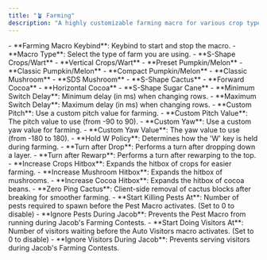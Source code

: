 ```yaml
---
title: "🪴 Farming"
description: "A highly customizable farming macro for various crop types."
---
```


<Accordion title="General" icon="gear">
  - **Farming Macro Keybind**: Keybind to start and stop the macro.
  - **Macro Type**: Select the type of farm you are using.
  <Expandable title="Farm Types">
    - **S-Shape Crops/Wart**
    - **Vertical Crops/Wart**
    - **Preset Pumpkin/Melon**
    - **Classic Pumpkin/Melon**
    - **Compact Pumpkin/Melon**
    - **Classic Mushroom**
    - **SDS Mushroom**
    - **S-Shape Cactus**
    - **Forward Cocoa**
    - **Horizontal Cocoa**
    - **S-Shape Sugar Cane**
  </Expandable>
  - **Minimum Switch Delay**: Minimum delay (in ms) when changing rows.
  - **Maximum Switch Delay**: Maximum delay (in ms) when changing rows.
</Accordion>

<Accordion title="Rotation" icon="angle-90" iconType="duotone">
  - **Custom Pitch**: Use a custom pitch value for farming.
  - **Custom Pitch Value**: The pitch value to use (from -90 to 90).
  - **Custom Yaw**: Use a custom yaw value for farming.
  - **Custom Yaw Value**: The yaw value to use (from -180 to 180).
</Accordion>

<Accordion title="Movement" icon="person-running">
  - **Hold W Policy**: Determines how the 'W' key is held during farming.
  - **Turn after Drop**: Performs a turn after dropping down a layer.
  - **Turn after Rewarp**: Performs a turn after rewarping to the top.
</Accordion>

<Accordion title="Misc" icon="sparkles">
  - **Increase Crops Hitbox**: Expands the hitbox of crops for easier farming.
  - **Increase Mushroom Hitbox**: Expands the hitbox of mushrooms.
  - **Increase Cocoa Hitbox**: Expands the hitbox of cocoa beans.
  - **Zero Ping Cactus**: Client-side removal of cactus blocks after breaking for smoother farming.
</Accordion>

<Accordion title="Pest Macro" icon="bug">
  - **Start Killing Pests At**: Number of pests required to spawn before the Pest Macro activates. (Set to 0 to disable)
  - **Ignore Pests During Jacob**: Prevents the Pest Macro from running during Jacob's Farming Contests.
</Accordion>

<Accordion title="Visitor Macro" icon="user">
  - **Start Doing Visitors At**: Number of visitors waiting before the Auto Visitors macro activates. (Set to 0 to disable)
  - **Ignore Visitors During Jacob**: Prevents serving visitors during Jacob's Farming Contests.
</Accordion>
